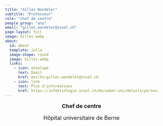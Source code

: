 ```yaml
---
title: "Gilles Wandeler"
subtitle: "Professeur"
role: "Chef de centre"
people_group: "any"
email: "gilles.wandeler@insel.ch"
page-layout: full
image: Gilles.webp
about: 
  id: about
  template: jolla
  image-shape: round
  image: Gilles.webp
  links:
    - icon: envelope
      text: Email
      href: mailto:gilles.wandeler@insel.ch 
    - icon: link
      text: Plus d'informations 
      href: https://infektiologie.insel.ch/de/ueber-uns/details/person/detail/gilles-wandeler
---
```


<div style="text-align: center;">
  <p style="font-size: 18px; font-weight: bold;">Chef de centre</p>
  <p style="font-size: 18px; ">Hôpital universitaire de Berne</p>
</div>

